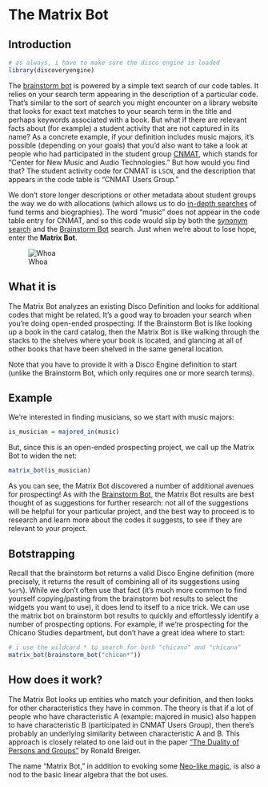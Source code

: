 # The Matrix Bot {#matrix-bot}

## Introduction

```r
# as always, i have to make sure the disco engine is loaded
library(discoveryengine)
```

The [brainstorm bot](#brainstorm-bot) is powered by a simple text search of our code tables. It relies on your search term appearing in the description of a particular code. That's similar to the sort of search you might encounter on a library website that looks for exact text matches to your search term in the title and perhaps keywords associated with a book. But what if there are relevant facts about (for example) a student activity that are not captured in its name? As a concrete example, if your definition includes music majors, it's possible (depending on your goals) that you'd also want to take a look at people who had participated in the student group [CNMAT](http://cnmat.berkeley.edu/), which stands for "Center for New Music and Audio Technologies." But how would you find that? The student activity code for CNMAT is `LSCN`, and the description that appears in the code table is "CNMAT Users Group." 

We don't store longer descriptions or other metadata about student groups the way we do with allocations (which allows us to do [in-depth searches](#searching-fund-text) of fund terms and biographies). The word "music" does not appear in the code table entry for CNMAT, and so this code would slip by both the [synonym search](#synonym-search) and the [Brainstorm Bot](#brainstorm-bot) search. Just when we're about to lose hope, enter the **Matrix Bot**.

![Whoa](images/neo.gif)

## What it is

The Matrix Bot analyzes an existing Disco Definition and looks for additional codes that might be related. It's a good way to broaden your search when you're doing open-ended prospecting. If the Brainstorm Bot is like looking up a book in the card catalog, then the Matrix Bot is like walking through the stacks to the shelves where your book is located, and glancing at all of other books that have been shelved in the same general location. 

Note that you have to provide it with a Disco Engine definition to start (unlike the Brainstorm Bot, which only requires one or more search terms).

## Example

We're interested in finding musicians, so we start with music majors:

```r
is_musician = majored_in(music)
```

But, since this is an open-ended prospecting project, we call up the Matrix Bot to widen the net:

```r
matrix_bot(is_musician)
```

As you can see, the Matrix Bot discovered a number of additional avenues for prospecting! As with the [Brainstorm Bot](#brainstorm-bot), the Matrix Bot results are best thought of as suggestions for further research: not all of the suggestions will be helpful for your particular project, and the best way to proceed is to research and learn more about the codes it suggests, to see if they are relevant to your project.

## Botstrapping

Recall that the brainstorm bot returns a valid Disco Engine definition (more precisely, it returns the result of combining all of its suggestions using `%or%`). While we don't often use that fact (it's much more common to find yourself copying/pasting from the brainstorm bot results to select the widgets you want to use), it does lend to itself to a nice trick. We can use the matrix bot on brainstorm bot results to quickly and effortlessly identify a number of prospecting options. For example, if we're prospecting for the Chicano Studies department, but don't have a great idea where to start:

```r
# i use the wildcard * to search for both "chicano" and "chicana"
matrix_bot(brainstorm_bot("chican*"))
```

## How does it work?

The Matrix Bot looks up entities who match your definition, and then looks for other characteristics they have in common. The theory is that if a lot of people who have characteristic A (example: majored in music) also happen to have characteristic B (participated in CNMAT Users Group), then there's probably an underlying similarity between characteristic A and B. This approach is closely related to one laid out in the paper ["The Duality of Persons and Groups"](http://www.rci.rutgers.edu/~pmclean/mcleanp_01_920_313_breiger_duality.pdf) by Ronald Breiger. 

The name "Matrix Bot," in addition to evoking some [Neo-like magic](https://en.wikipedia.org/wiki/The_Matrix), is also a nod to the basic linear algebra that the bot uses. 